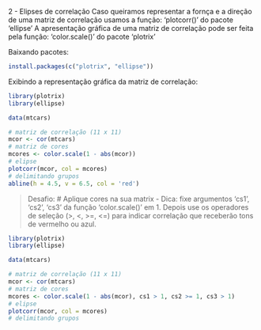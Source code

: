 2 - Elipses de correlação
Caso queiramos representar a fornça e a direção de uma matriz de correlação usamos a função:
'plotcorr()' do pacote 'ellipse'
A apresentação gráfica de uma matriz de correlação pode ser feita pela função:
'color.scale()' do pacote 'plotrix'

Baixando pacotes:
```r
install.packages(c("plotrix", "ellipse"))
```

Exibindo a representação gráfica da matriz de correlação:
```r
library(plotrix)
library(ellipse)

data(mtcars)

# matriz de correlação (11 x 11)
mcor <- cor(mtcars)
# matriz de cores
mcores <- color.scale(1 - abs(mcor))
# elipse
plotcorr(mcor, col = mcores)
# delimitando grupos
abline(h = 4.5, v = 6.5, col = 'red')
```

> Desafio:
# Aplique cores na sua matrix
- Dica: fixe argumentos 'cs1', 'cs2', 'cs3' da função 'color.scale()' em 1.
Depois use os operadores de seleção (>, <, >=, <=) para indicar correlação que receberão tons
de vermelho ou azul.

```r
library(plotrix)
library(ellipse)

data(mtcars)

# matriz de correlação (11 x 11)
mcor <- cor(mtcars)
# matriz de cores
mcores <- color.scale(1 - abs(mcor), cs1 > 1, cs2 >= 1, cs3 > 1)
# elipse
plotcorr(mcor, col = mcores)
# delimitando grupos
```

